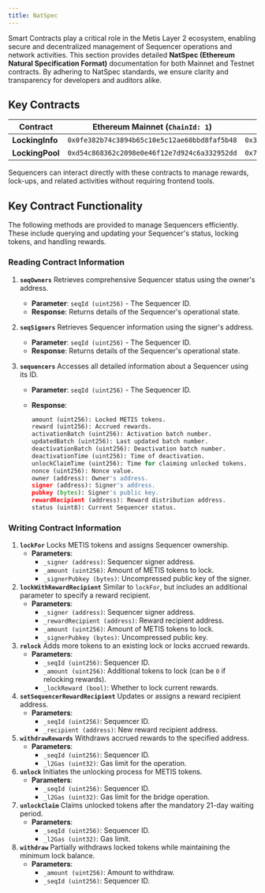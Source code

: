 ```yaml
---
title: NatSpec
---
```


Smart Contracts play a critical role in the Metis Layer 2 ecosystem, enabling secure and decentralized management of Sequencer operations and network activities. This section provides detailed **NatSpec (Ethereum Natural Specification Format)** documentation for both Mainnet and Testnet contracts. By adhering to NatSpec standards, we ensure clarity and transparency for developers and auditors alike.

## Key Contracts

| **Contract**    | **Ethereum Mainnet (`ChainId: 1`)**          | **Sepolia Testnet (`ChainId: 11155111`)**    |
| --------------- | -------------------------------------------- | -------------------------------------------- |
| **LockingInfo** | `0x0fe382b74c3894b65c10e5c12ae60bbd8faf5b48` | `0x390A6fE63385522E87e248BC5200f7d3a02F994b` |
| **LockingPool** | `0xd54c868362c2098e0e46f12e7d924c6a332952dd` | `0x7591940125cC0344a65D60319d1ADcD463B2D4c3` |

Sequencers can interact directly with these contracts to manage rewards, lock-ups, and related activities without requiring frontend tools.

## Key Contract Functionality

The following methods are provided to manage Sequencers efficiently. These include querying and updating your Sequencer's status, locking tokens, and handling rewards.

### Reading Contract Information

1. **`seqOwners`**
   Retrieves comprehensive Sequencer status using the owner's address.
   - **Parameter**: `seqId (uint256)` - The Sequencer ID.
   - **Response**: Returns details of the Sequencer's operational state.
2. **`seqSigners`**
   Retrieves Sequencer information using the signer's address.
   - **Parameter**: `seqId (uint256)` - The Sequencer ID.
   - **Response**: Returns details of the Sequencer's operational state.
3. **`sequencers`**
   Accesses all detailed information about a Sequencer using its ID.

   - **Parameter**: `seqId (uint256)` - The Sequencer ID.
   - **Response**:

     ```python
     amount (uint256): Locked METIS tokens.
     reward (uint256): Accrued rewards.
     activationBatch (uint256): Activation batch number.
     updatedBatch (uint256): Last updated batch number.
     deactivationBatch (uint256): Deactivation batch number.
     deactivationTime (uint256): Time of deactivation.
     unlockClaimTime (uint256): Time for claiming unlocked tokens.
     nonce (uint256): Nonce value.
     owner (address): Owner's address.
     signer (address): Signer's address.
     pubkey (bytes): Signer's public key.
     rewardRecipient (address): Reward distribution address.
     status (uint8): Current Sequencer status.
     ```

### Writing Contract Information

1. **`lockFor`**
   Locks METIS tokens and assigns Sequencer ownership.
   - **Parameters**:
     - `_signer (address)`: Sequencer signer address.
     - `_amount (uint256)`: Amount of METIS tokens to lock.
     - `_signerPubkey (bytes)`: Uncompressed public key of the signer.
2. **`lockWithRewardRecipient`**
   Similar to `lockFor`, but includes an additional parameter to specify a reward recipient.
   - **Parameters**:
     - `_signer (address)`: Sequencer signer address.
     - `_rewardRecipient (address)`: Reward recipient address.
     - `_amount (uint256)`: Amount of METIS tokens to lock.
     - `_signerPubkey (bytes)`: Uncompressed public key.
3. **`relock`**
   Adds more tokens to an existing lock or locks accrued rewards.
   - **Parameters**:
     - `_seqId (uint256)`: Sequencer ID.
     - `_amount (uint256)`: Additional tokens to lock (can be `0` if relocking rewards).
     - `_lockReward (bool)`: Whether to lock current rewards.
4. **`setSequencerRewardRecipient`**
   Updates or assigns a reward recipient address.
   - **Parameters**:
     - `_seqId (uint256)`: Sequencer ID.
     - `_recipient (address)`: New reward recipient address.
5. **`withdrawRewards`**
   Withdraws accrued rewards to the specified address.
   - **Parameters**:
     - `_seqId (uint256)`: Sequencer ID.
     - `_l2Gas (uint32)`: Gas limit for the operation.
6. **`unlock`**
   Initiates the unlocking process for METIS tokens.
   - **Parameters**:
     - `_seqId (uint256)`: Sequencer ID.
     - `_l2Gas (uint32)`: Gas limit for the bridge operation.
7. **`unlockClaim`**
   Claims unlocked tokens after the mandatory 21-day waiting period.
   - **Parameters**:
     - `_seqId (uint256)`: Sequencer ID.
     - `_l2Gas (uint32)`: Gas limit.
8. **`withdraw`**
   Partially withdraws locked tokens while maintaining the minimum lock balance.
   - **Parameters**:
     - `_amount (uint256)`: Amount to withdraw.
     - `_seqId (uint256)`: Sequencer ID.
